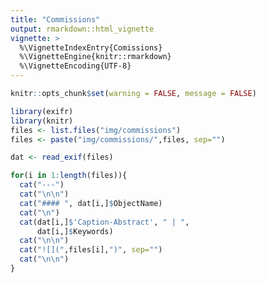 ```yaml
---
title: "Commissions"
output: rmarkdown::html_vignette
vignette: >
  %\VignetteIndexEntry{Comissions}
  %\VignetteEngine{knitr::rmarkdown}
  %\VignetteEncoding{UTF-8}
---
```



```r
knitr::opts_chunk$set(warning = FALSE, message = FALSE)
```


```r
library(exifr)
library(knitr)
files <- list.files("img/commissions")
files <- paste("img/commissions/",files, sep="")

dat <- read_exif(files)

for(i in 1:length(files)){
  cat("---")
  cat("\n\n")
  cat("#### ", dat[i,]$ObjectName)
  cat("\n")
  cat(dat[i,]$'Caption-Abstract', " | ",
      dat[i,]$Keywords)
  cat("\n\n")
  cat("![](",files[i],")", sep="")
  cat("\n\n")
}
```




